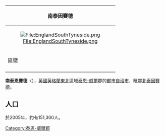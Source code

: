 {| border=1 cellpadding="2" cellspacing="0" width=250 style=margin-left:0.5em;float:right;clear:right;
!colspan=2 bgcolor="#ff9999"|南泰因賽德
|-
|colspan=2|<center>[[File:EnglandSouthTyneside.png|File:EnglandSouthTyneside.png]]</center>
|-
!colspan=2 bgcolor="#ff9999"|區徽
|-
|colspan=2|<center></center>
|}
'''南泰恩賽德'''（{{lang-en|South Tyneside}}），[[英國|英國]][[英格蘭|英格蘭]][[東北英格蘭|東北]]區域[[泰恩-威爾|泰恩-威爾]]郡的[[都市自治市|都市自治市]]，毗鄰[[北泰因賽德|北泰因賽德]]。

==人口==
於2005年，約有151,300人。

{{英國地理小作品}}
{{泰因威爾行政區劃}}

[[Category:泰恩-威爾郡|Category:泰恩-威爾郡]]